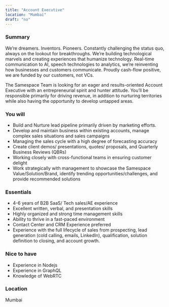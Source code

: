```yaml
---
title: "Account Executive"
location: "Mumbai"
draft: "no"
---
```


### Summary

We’re dreamers. Inventors. Pioneers. Constantly challenging the status quo, always on the lookout for breakthroughs. We’re building technological marvels and creating experiences that humanize technology. Real-time communication to AI, speech technologies to analytics, we’re reinventing how businesses and customers communicate. Proudly cash-flow positive, we are funded by our customers, not VCs.

The Samespace Team is looking for an eager and results-oriented Account Executive with an entrepreneurial spirit and hunter attitude. You’ll be responsible primarily for driving revenue, in addition to nurturing territories while also having the opportunity to develop untapped areas.

### You will

- Build and Nurture lead pipeline primarily driven by marketing efforts.
- Develop and maintain business within existing accounts, manage complex sales situations and sales campaigns
- Managing the sales cycle with a high degree of forecasting accuracy
- Create client demos/ presentations, quotes/ proposals, and Quarterly Business Reviews (QBRs)
- Working closely with cross-functional teams in ensuring customer delight
- Work strategically with management to showcase the Samespace Value/Solution/Brand, identify trending opportunities/challenges, and provide recommended solutions

### Essentials

- 4-6 years of B2B SaaS/ Tech sales/AE experience
- Excellent written, verbal, and presentation skills
- Highly organized and strong time management skills
- Ability to thrive in a fast-paced environment
- Contact Center and CRM Experience preferred
- Experience with the full lifecycle of sales from prospecting, lead generation (cold calling, emails, LinkedIn), qualification, solution definition to closing, and account growth.

### Nice to have

- Experience in Nodejs
- Experience in GraphQL
- Knowledge of WebRTC

### Location

Mumbai
